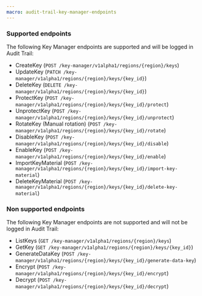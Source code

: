 ```yaml
---
macro: audit-trail-key-manager-endpoints
---
```


### Supported endpoints

The following Key Manager endpoints are supported and will be logged in Audit Trail:

- CreateKey (`POST /key-manager/v1alpha1/regions/{region}/keys`)
- UpdateKey (`PATCH /key-manager/v1alpha1/regions/{region}/keys/{key_id}`)
- DeleteKey (`DELETE /key-manager/v1alpha1/regions/{region}/keys/{key_id}`)
- ProtectKey (`POST /key-manager/v1alpha1/regions/{region}/keys/{key_id}/protect`)
- UnprotectKey (`POST /key-manager/v1alpha1/regions/{region}/keys/{key_id}/unprotect`)
- RotateKey (Manual rotation) (`POST /key-manager/v1alpha1/regions/{region}/keys/{key_id}/rotate`)
- DisableKey (`POST /key-manager/v1alpha1/regions/{region}/keys/{key_id}/disable`)
- EnableKey (`POST /key-manager/v1alpha1/regions/{region}/keys/{key_id}/enable`)
- ImportKeyMaterial (`POST /key-manager/v1alpha1/regions/{region}/keys/{key_id}/import-key-material`)
- DeleteKeyMaterial (`POST /key-manager/v1alpha1/regions/{region}/keys/{key_id}/delete-key-material`)

### Non supported endpoints

The following Key Manager endpoints are not supported and will not be logged in Audit Trail:

- ListKeys (`GET /key-manager/v1alpha1/regions/{region}/keys`)
- GetKey (`GET /key-manager/v1alpha1/regions/{region}/keys/{key_id}`)
- GenerateDataKey (`POST /key-manager/v1alpha1/regions/{region}/keys/{key_id}/generate-data-key`)
- Encrypt (`POST /key-manager/v1alpha1/regions/{region}/keys/{key_id}/encrypt`)
- Decrypt (`POST /key-manager/v1alpha1/regions/{region}/keys/{key_id}/decrypt`)